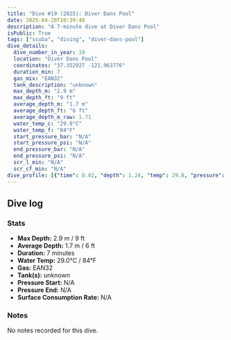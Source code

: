 ```yaml
---
title: "Dive #19 (2025): Diver Dans Pool"
date: 2025-04-28T10:39:48
description: "A 7-minute dive at Diver Dans Pool"
isPublic: True
tags: ["scuba", "diving", "diver-dans-pool"]
dive_details:
  dive_number_in_year: 19
  location: "Diver Dans Pool"
  coordinates: "37.352927 -121.963776"
  duration_min: 7
  gas_mix: "EAN32"
  tank_description: "unknown"
  max_depth_m: "2.9 m"
  max_depth_ft: "9 ft"
  average_depth_m: "1.7 m"
  average_depth_ft: "6 ft"
  average_depth_m_raw: 1.71
  water_temp_c: "29.0°C"
  water_temp_f: "84°F"
  start_pressure_bar: "N/A"
  start_pressure_psi: "N/A"
  end_pressure_bar: "N/A"
  end_pressure_psi: "N/A"
  scr_l_min: "N/A"
  scr_cf_min: "N/A"
dive_profile: [{"time": 0.02, "depth": 1.24, "temp": 29.0, "pressure": null}, {"time": 0.05, "depth": 1.45, "temp": 29.0, "pressure": null}, {"time": 0.08, "depth": 1.6, "temp": 29.0, "pressure": null}, {"time": 0.12, "depth": 1.77, "temp": 29.0, "pressure": null}, {"time": 0.18, "depth": 1.95, "temp": 29.0, "pressure": null}, {"time": 0.25, "depth": 1.79, "temp": 29.0, "pressure": null}, {"time": 0.28, "depth": 1.67, "temp": 29.0, "pressure": null}, {"time": 0.38, "depth": 1.55, "temp": 29.0, "pressure": null}, {"time": 0.45, "depth": 1.69, "temp": 29.0, "pressure": null}, {"time": 0.62, "depth": 1.82, "temp": 29.0, "pressure": null}, {"time": 0.7, "depth": 1.7, "temp": 29.0, "pressure": null}, {"time": 0.78, "depth": 1.84, "temp": 29.0, "pressure": null}, {"time": 0.9, "depth": 1.97, "temp": 29.0, "pressure": null}, {"time": 1.02, "depth": 2.22, "temp": 29.0, "pressure": null}, {"time": 1.05, "depth": 2.39, "temp": 29.0, "pressure": null}, {"time": 1.08, "depth": 2.49, "temp": 29.0, "pressure": null}, {"time": 1.12, "depth": 2.64, "temp": 29.0, "pressure": null}, {"time": 1.17, "depth": 2.53, "temp": 29.0, "pressure": null}, {"time": 1.25, "depth": 2.65, "temp": 29.0, "pressure": null}, {"time": 1.5, "depth": 2.77, "temp": 29.0, "pressure": null}, {"time": 1.63, "depth": 2.61, "temp": 29.0, "pressure": null}, {"time": 1.65, "depth": 2.5, "temp": 29.0, "pressure": null}, {"time": 1.72, "depth": 2.77, "temp": 29.0, "pressure": null}, {"time": 1.88, "depth": 2.65, "temp": 29.0, "pressure": null}, {"time": 1.92, "depth": 2.76, "temp": 29.0, "pressure": null}, {"time": 1.98, "depth": 2.65, "temp": 29.0, "pressure": null}, {"time": 2.03, "depth": 2.76, "temp": 29.0, "pressure": null}, {"time": 2.12, "depth": 2.58, "temp": 29.0, "pressure": null}, {"time": 2.13, "depth": 2.42, "temp": 29.0, "pressure": null}, {"time": 2.28, "depth": 2.53, "temp": 29.0, "pressure": null}, {"time": 2.47, "depth": 2.3, "temp": 29.0, "pressure": null}, {"time": 2.48, "depth": 2.49, "temp": 29.0, "pressure": null}, {"time": 2.52, "depth": 2.63, "temp": 29.0, "pressure": null}, {"time": 2.55, "depth": 2.74, "temp": 29.0, "pressure": null}, {"time": 2.7, "depth": 2.6, "temp": 29.0, "pressure": null}, {"time": 2.78, "depth": 2.44, "temp": 29.0, "pressure": null}, {"time": 2.83, "depth": 2.33, "temp": 29.0, "pressure": null}, {"time": 2.88, "depth": 2.22, "temp": 29.0, "pressure": null}, {"time": 2.92, "depth": 2.04, "temp": 29.0, "pressure": null}, {"time": 2.95, "depth": 1.91, "temp": 29.0, "pressure": null}, {"time": 3.0, "depth": 1.8, "temp": 29.0, "pressure": null}, {"time": 3.03, "depth": 1.62, "temp": 29.0, "pressure": null}, {"time": 3.08, "depth": 1.51, "temp": 29.0, "pressure": null}, {"time": 3.15, "depth": 1.38, "temp": 29.0, "pressure": null}, {"time": 3.27, "depth": 1.27, "temp": 29.0, "pressure": null}, {"time": 3.38, "depth": 1.15, "temp": 29.0, "pressure": null}, {"time": 3.5, "depth": 1.04, "temp": 29.0, "pressure": null}, {"time": 3.77, "depth": 0.93, "temp": 29.0, "pressure": null}, {"time": 3.88, "depth": 1.05, "temp": 29.0, "pressure": null}, {"time": 4.33, "depth": 1.17, "temp": 29.0, "pressure": null}, {"time": 4.42, "depth": 1.32, "temp": 29.0, "pressure": null}, {"time": 4.43, "depth": 1.45, "temp": 29.0, "pressure": null}, {"time": 4.48, "depth": 1.58, "temp": 29.0, "pressure": null}, {"time": 4.52, "depth": 1.74, "temp": 29.0, "pressure": null}, {"time": 4.55, "depth": 1.87, "temp": 29.0, "pressure": null}, {"time": 4.62, "depth": 2.03, "temp": 29.0, "pressure": null}, {"time": 4.63, "depth": 2.17, "temp": 29.0, "pressure": null}, {"time": 4.65, "depth": 2.27, "temp": 29.0, "pressure": null}, {"time": 4.73, "depth": 2.43, "temp": 29.0, "pressure": null}, {"time": 4.77, "depth": 2.56, "temp": 29.0, "pressure": null}, {"time": 4.92, "depth": 2.7, "temp": 29.0, "pressure": null}, {"time": 4.97, "depth": 2.81, "temp": 29.0, "pressure": null}, {"time": 5.25, "depth": 2.69, "temp": 29.0, "pressure": null}, {"time": 5.52, "depth": 2.58, "temp": 29.0, "pressure": null}, {"time": 5.67, "depth": 2.7, "temp": 29.0, "pressure": null}, {"time": 5.7, "depth": 2.42, "temp": 29.0, "pressure": null}, {"time": 5.73, "depth": 2.54, "temp": 29.0, "pressure": null}, {"time": 5.8, "depth": 2.38, "temp": 29.0, "pressure": null}, {"time": 5.9, "depth": 2.19, "temp": 29.0, "pressure": null}, {"time": 5.92, "depth": 2.06, "temp": 29.0, "pressure": null}, {"time": 5.98, "depth": 1.94, "temp": 29.0, "pressure": null}, {"time": 6.0, "depth": 1.82, "temp": 29.0, "pressure": null}, {"time": 6.02, "depth": 1.69, "temp": 29.0, "pressure": null}, {"time": 6.03, "depth": 1.57, "temp": 29.0, "pressure": null}, {"time": 6.05, "depth": 1.45, "temp": 29.0, "pressure": null}, {"time": 6.15, "depth": 1.3, "temp": 29.0, "pressure": null}, {"time": 6.27, "depth": 1.43, "temp": 29.0, "pressure": null}, {"time": 6.33, "depth": 1.63, "temp": 29.0, "pressure": null}, {"time": 6.62, "depth": 1.74, "temp": 29.0, "pressure": null}, {"time": 6.67, "depth": 1.64, "temp": 29.0, "pressure": null}, {"time": 6.72, "depth": 1.77, "temp": 29.0, "pressure": null}, {"time": 6.77, "depth": 1.66, "temp": 29.0, "pressure": null}, {"time": 6.8, "depth": 1.31, "temp": 29.0, "pressure": null}, {"time": 6.83, "depth": 1.43, "temp": 29.0, "pressure": null}, {"time": 6.85, "depth": 1.54, "temp": 29.0, "pressure": null}, {"time": 6.9, "depth": 1.42, "temp": 29.0, "pressure": null}, {"time": 6.92, "depth": 1.29, "temp": 29.0, "pressure": null}, {"time": 6.93, "depth": 1.18, "temp": 29.0, "pressure": null}, {"time": 6.98, "depth": 1.04, "temp": 29.0, "pressure": null}, {"time": 7.0, "depth": 0.94, "temp": 29.0, "pressure": null}, {"time": 0.02, "depth": 0.0, "temp": 29.0, "pressure": null}]
---
```



## Dive log

<DiveChart frontmatter={frontmatter} />

### Stats
- **Max Depth:** 2.9 m / 9 ft
- **Average Depth:** 1.7 m / 6 ft
- **Duration:** 7 minutes
- **Water Temp:** 29.0°C / 84°F
- **Gas:** EAN32
- **Tank(s):** unknown
- **Pressure Start:** N/A
- **Pressure End:** N/A
- **Surface Consumption Rate:** N/A

### Notes
No notes recorded for this dive.
